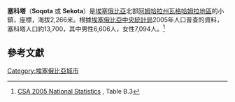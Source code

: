 <!-- Infobox begins here; main text of article is below -->
{{Infobox Settlement
|official_name          = 塞科塔
|other_name             = Soqota
|native_name            =  <!-- for cities whose native name is not in English -->
|nickname               = 
|settlement_type        = 
|motto                  = 
|image_skyline          = 
|imagesize              = 
|image_caption          = 
|image_flag             = 
|flag_size              =
|image_seal             = 
|seal_size              =
|image_shield           = 
|shield_size            =
|city_logo              =
|citylogo_size          =
|image_map              =
|mapsize                = 
|map_caption            = 
|image_map1             = 
|mapsize1               = 
|map_caption1           = 
|image_dot_map          =
|dot_mapsize            =
|dot_map_caption        =
|dot_x =  |dot_y =
|pushpin_map            = 
|pushpin_label_position = <!-- the position of the pushpin label: left, right, top, bottom, none -->
|pushpin_map_caption    = 
|pushpin_mapsize        =
|subdivision_type       = 國家
|subdivision_name       = {{flagcountry|Ethiopia}}
|subdivision_type1      = 州
|subdivision_name1      = [[阿姆哈拉州|阿姆哈拉州]]
|subdivision_type2      = 地區
|subdivision_name2      = [[瓦格哈姆拉地區|瓦格哈姆拉地區]]
|subdivision_type3      = 
|subdivision_name3      = 
|subdivision_type4      = 
|subdivision_name4      = 
|government_footnotes   =
|government_type        =
|leader_title           = 
|leader_name            = 
|leader_title1          =  <!-- for places with, say, both a mayor and a city manager -->
|leader_name1           =
|leader_title2          =
|leader_name2           =
|leader_title3          =
|leader_name3           =
|leader_title4          =
|leader_name4           =
|established_title      =  
|established_date       = 
|established_title2     =  <!-- Incorporated (town) -->
|established_date2      = 
|established_title3     =  <!-- Incorporated (city) -->
|established_date3      = 
|area_magnitude         = 
|unit_pref                = <!--Enter: Imperial, if Imperial (metric) is desired-->
|area_footnotes           =
|area_total_km2           = <!-- ALL fields dealing with a measurements are subject to automatic unit conversion-->
|area_land_km2            = <!--See table @ Template:Infobox Settlement for details on automatic unit conversion-->
|area_water_km2           = 
|area_total_sq_mi         = 
|area_land_sq_mi          = 
|area_water_sq_mi         = 
|area_water_percent       = 
|area_urban_km2           = 
|area_urban_sq_mi         = 
|area_metro_km2           = 
|area_metro_sq_mi         = 
|population_as_of               = 2005
|population_footnotes           = 
|population_note                = 
|population_total               = 13,700
|population_density_km2         = 
|population_density_sq_mi       = 
|population_metro               =
|population_density_metro_km2   =
|population_density_metro_sq_mi =
|population_urban               = 
|population_density_urban_km2   =
|population_density_urban_sq_mi =
|population_blank1_title        =
|population_blank1              =
|population_density_blank1_km2 =   
|population_density_blank1_sq_mi = 
|timezone               = [[東非時間|東非時間]]
|utc_offset             = +3
|timezone_DST           = 
|utc_offset_DST         = 
|latd=12 |latm=38 |latNS=N
|longd=39 |longm=2 |longEW=E
|elevation_footnotes    =  <!--for references: use <ref> </ref> tags-->
|elevation_m            = 2266
|elevation_ft           = 
|postal_code_type       =  <!-- enter ZIP code, Postcode, Post code, Postal code... -->
|postal_code            =
|area_code              =
|blank_name             =
|blank_info             =
|blank1_name            =
|blank1_info            =
|website                = 
|footnotes              = 
}} <!-- Infobox ends; main text of article begins on next line -->

'''塞科塔'''（'''Soqota''' 或 '''Sekota'''）是[[埃塞俄比亞|埃塞俄比亞]]北部[[阿姆哈拉州|阿姆哈拉州]][[瓦格哈姆拉地區|瓦格哈姆拉地區]]的小鎮，座標{{Coord|12|38|N|39|2|E}}，海拔2,266米。根據[[埃塞俄比亞中央統計局|埃塞俄比亞中央統計局]]2005年人口普查的資料，塞科塔人口約13,700，其中男性6,606人，女性7,094人。<ref>[http://www.statsethiopia.org/text_files/2005_national_statistics.htm CSA 2005 National Statistics] {{webarchive|url=https://web.archive.org/web/20060905135128/http://www.statsethiopia.org/text_files/2005_national_statistics.htm |date=2006-09-05 }}, Table B.3</ref>

== 參考文獻 ==
{{reflist}}

[[Category:埃塞俄比亞城市|Category:埃塞俄比亞城市]]